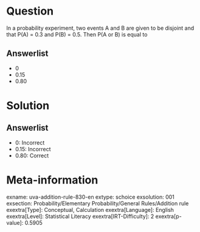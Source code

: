 Question
========

In a probability experiment, two events A and B are given to be disjoint and that P(A) = 0.3 and P(B) = 0.5. Then P(A or B) is equal to

Answerlist
----------

* 0
* 0.15
* 0.80

Solution
========

Answerlist
----------

* 0: Incorrect
* 0.15: Incorrect
* 0.80: Correct

Meta-information
================
exname: uva-addition-rule-830-en
extype: schoice
exsolution: 001
exsection: Probability/Elementary Probability/General Rules/Addition rule
exextra[Type]: Conceptual, Calculation
exextra[Language]: English
exextra[Level]: Statistical Literacy
exextra[IRT-Difficulty]: 2
exextra[p-value]: 0.5905
